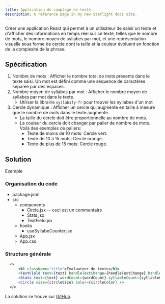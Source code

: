 ```yaml
---
title: Application de comptage de texte
description: A reference page in my new Starlight docs site.
---
```




Créer une application React qui permet à un utilisateur de saisir un texte et d'afficher des informations
en temps réel sur ce texte, telles que le nombre de mots, le nombre moyen de syllabes par mot, 
et une représentation visuelle sous forme de cercle dont la taille et la couleur évoluent en fonction 
de la complexité de la phrase.

## Spécification

1. Nombre de mots : Afficher le nombre total de mots présents dans le texte saisi. Un mot est défini comme une séquence de caractères séparée par des espaces.
2. Nombre moyen de syllabes par mot : Afficher le nombre moyen de syllabes par mot dans le texte.
   - Utiliser la librairie `syllabify-fr` pour trouver les syllabes d'un mot
4. Cercle dynamique : Afficher un cercle qui augmente en taille à mesure que le nombre de mots dans le texte augmente. 
   - La taille du cercle doit être proportionnelle au nombre de mots.
   - La couleur du cercle doit changer par palier de nombre de mots. Voilà des exemples de paliers:
      - Texte de moins de 10 mots: Cercle vert.
      - Texte de 10 à 15 mots: Cercle orange.
      - Texte de plus de 15 mots: Cercle rouge.

## Solution 

<div class="app">
   <span class="app-label">Exemple</span>
   <App client:idle />
</div>


### Organisation du code

<FileTree>

- package.json
- src
  - components
    - Circle.jsx -- ceci est un commentaire
    - Stats.jsx
    - TextField.jsx
  - hooks
    - useSyllabeCounter.jsx
  - App.jsx
  - App.css

</FileTree>

### Structure générale

```jsx title="App.jsx"
  <>
      <h1 className="title">Évaluateur de texte</h1>
      <TextField text={text} handleTextChange={handleTextChange} handleClear={handleClear} />
      <Stats text={text} wordCount={wordCount} syllableCount={syllableCount} />
      <Circle size={circleSize} color={circleColor} />
  </>
```

La solution se trouve sur [GitHub](https://github.com/ceduni/cah-pwa/tree/9ce3c12534bf33d815ea35511a4d711957c5585e/code/tldr-eval).